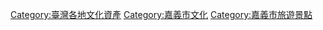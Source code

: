 {{catmore}}
[[Category:臺灣各地文化資產|Category:臺灣各地文化資產]]
[[Category:嘉義市文化|Category:嘉義市文化]]
[[Category:嘉義市旅遊景點|Category:嘉義市旅遊景點]]